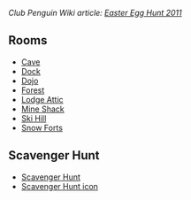 ''Club Penguin Wiki article: [[clubpenguinwiki:Easter Egg Hunt 2011|Easter Egg Hunt 2011]]''
==Rooms==
*[[Media:EasterEggHunt2011Cave.swf|Cave]]
*[[Media:EarthDay2011Dock.swf|Dock]]
*[[Media:EasterEggHunt2011Dojo.swf|Dojo]]
*[[Media:EarthDay2011Forest.swf|Forest]]
*[[Media:EasterEggHunt2011Attic.swf|Lodge Attic]]
*[[Media:EasterEggHunt2011Shack.swf|Mine Shack]]
*[[Media:EasterEggHunt2011Mtn.swf|Ski Hill]]
*[[Media:EarthDay2011Forts.swf|Snow Forts]]

==Scavenger Hunt==
*[[Media:EasterEggHunt2011Scavenger hunt.swf|Scavenger Hunt]]
*[[Media:EasterEggHunt2011Scavenger hunt icon.swf|Scavenger Hunt icon]]
